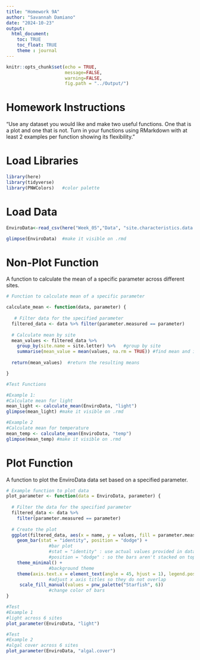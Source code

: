 ```yaml
---
title: "Homework 9A"
author: "Savannah Damiano"
date: "2024-10-23"
output: 
  html_document:
    toc: TRUE                   
    toc_float: TRUE
    theme : journal
---
```


```r
knitr::opts_chunk$set(echo = TRUE,
                      message=FALSE, 
                      warning=FALSE,
                      fig.path = "../Output/")
```
# Homework Instructions

"Use any dataset you would like and make two useful functions. One that is a plot and one that is not. Turn in your functions using RMarkdown with at least 2 examples per function showing its flexibility."

# Load Libraries
```r
library(here)
library(tidyverse)    
library(PNWColors)   #color palette 
```

# Load Data

```r
EnviroData<-read_csv(here("Week_05","Data", "site.characteristics.data.csv"))

glimpse(EnviroData)  #make it visible on .rmd
```

# Non-Plot Function 

A function to calculate the mean of a specific parameter across different sites.
```r

# Function to calculate mean of a specific parameter

calculate_mean <- function(data, parameter) {
 
   # Filter data for the specified parameter
  filtered_data <- data %>% filter(parameter.measured == parameter)
  
  # Calculate mean by site
  mean_values <- filtered_data %>%
    group_by(site.name = site.letter) %>%   #group by site
    summarise(mean_value = mean(values, na.rm = TRUE)) #find mean and ignore NA
  
  return(mean_values)  #return the resulting means

}

#Test Functions

#Example 1:
#Calculate mean for light
mean_light <- calculate_mean(EnviroData, "light")
glimpse(mean_light) #make it visible on .rmd

#Example 2
#Calculate mean for temperature
mean_temp <- calculate_mean(EnviroData, "temp")
glimpse(mean_temp) #make it visible on .rmd
```

# Plot Function 

A function to plot the EnviroData data set based on a specified parameter.

```r

# Example function to plot data
plot_parameter <- function(data = EnviroData, parameter) {
  
  # Filter the data for the specified parameter
  filtered_data <- data %>% 
    filter(parameter.measured == parameter)
  
  # Create the plot
  ggplot(filtered_data, aes(x = name, y = values, fill = parameter.measured)) +
    geom_bar(stat = "identity", position = "dodge") +
                #bar plot
                #stat = "identity" : use actual values provided in data
                #position = "dodge" : so the bars aren't stacked on top of each other
    theme_minimal() +
                #background theme
    theme(axis.text.x = element_text(angle = 45, hjust = 1), legend.position = "none") +
                #adjust x axis titles so they do not overlap
     scale_fill_manual(values = pnw_palette("Starfish", 6))
                #change color of bars
}

#Test
#Example 1
#light across 6 sites
plot_parameter(EnviroData, "light")
```


```r

#Test
#Example 2
#algal cover across 6 sites
plot_parameter(EnviroData, "algal.cover")
```





